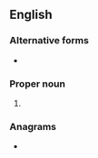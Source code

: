 ==English==

===Alternative forms===
* {{l|en|Eccles.}}

===Proper noun===
{{en-proper noun}}

# {{abbreviation of|Ecclesiastes|lang=en}}

===Anagrams===
* {{anagrams|en|a=ccel|CLEC}}